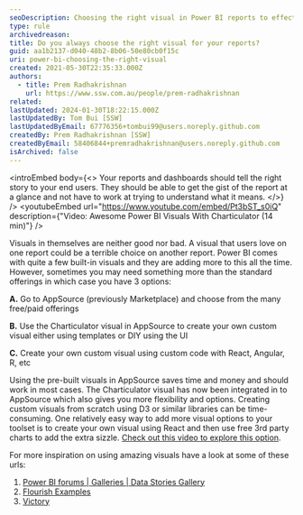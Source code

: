 ```yaml
---
seoDescription: Choosing the right visual in Power BI reports to effectively communicate insights and drive business decisions requires a thoughtful approach.
type: rule
archivedreason:
title: Do you always choose the right visual for your reports?
guid: aa1b2137-d040-48b2-8b06-50e80cb0f15c
uri: power-bi-choosing-the-right-visual
created: 2021-05-30T22:35:33.000Z
authors:
  - title: Prem Radhakrishnan
    url: https://www.ssw.com.au/people/prem-radhakrishnan
related:
lastUpdated: 2024-01-30T18:22:15.000Z
lastUpdatedBy: Tom Bui [SSW]
lastUpdatedByEmail: 67776356+tombui99@users.noreply.github.com
createdBy: Prem Radhakrishnan [SSW]
createdByEmail: 58406844+premradhakrishnan@users.noreply.github.com
isArchived: false
---
```


<introEmbed
  body={<>
Your reports and dashboards should tell the right story to your end users. They should be able to get the gist of the report at a glance and not have to work at trying to understand what it means.
  </>}
/>
<youtubeEmbed url="https://www.youtube.com/embed/Pt3bST_s0iQ" description={"Video: Awesome Power BI Visuals With Charticulator (14 min)"} />

Visuals in themselves are neither good nor bad. A visual that users love on one report could be a terrible choice on another report. Power BI comes with quite a few built-in visuals and they are adding more to this all the time. However, sometimes you may need something more than the standard offerings in which case you have 3 options:

**A.** Go to AppSource (previously Marketplace) and choose from the many free/paid offerings

**B.** Use the Charticulator visual in AppSource to create your own custom visual either using templates or DIY using the UI

**C.** Create your own custom visual using custom code with React, Angular, R, etc

Using the pre-built visuals in AppSource saves time and money and should work in most cases. The Charticulator visual has now been integrated in to AppSource which also gives you more flexibility and options. Creating custom visuals from scratch using D3 or similar libraries can be time-consuming. One relatively easy way to add more visual options to your toolset is to create your own visual using React and then use free 3rd party charts to add the extra sizzle. [Check out this video to explore this option](https://www.youtube.com/watch?v=eJ6uHwaGJRM).

For more inspiration on using amazing visuals have a look at some of these urls:

1. [Power BI forums | Galleries | Data Stories Gallery](https://community.powerbi.com/t5/Data-Stories-Gallery/bd-p/DataStoriesGallery)
2. [Flourish Examples](https://flourish.studio/examples/)
3. [Victory](https://formidable.com/open-source/victory/)
